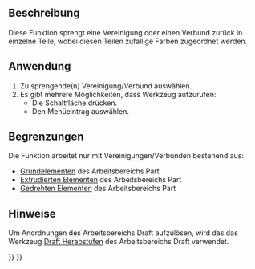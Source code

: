 <languages/>

{{Docnav/de
|[[OpenSCAD_ExpandPlacements/de|ErweiterePlatzierungen]]
|[[OpenSCAD_AddOpenSCADElement/de|HinzufügenOpenSCADElement]]
|[[OpenSCAD_Workbench/de|OpenSCAD Arbeitsbereich]]
|IconL=OpenSCAD_ExpandPlacements.svg
|IconR=OpenSCAD_AddOpenSCADElement.svg
|IconC=Workbench_OpenSCAD.svg
}}

{{GuiCommand/de
|Name=OpenSCAD ExplodeGroup
|Name/de=OpenSCAD GruppeSprengen
|MenuLocation=OpenSCAD → Sprenge Gruppe‏‎
|Workbenches=[[OpenSCAD_Workbench/de|OpenSCAD]]
}}

<span id="Description"></span>
==Beschreibung== 

Diese Funktion sprengt eine Vereinigung oder einen Verbund zurück in einzelne Teile, wobei diesen Teilen zufällige Farben zugeordnet werden.

<span id="Usage"></span>
==Anwendung== 

# Zu sprengende(n) Vereinigung/Verbund auswählen.
# Es gibt mehrere Möglichkeiten, dass Werkzeug aufzurufen:
#* Die Schaltfläche {{Button|[[Image:OpenSCAD_ExplodeGroup.svg|16px]] [[OpenSCAD_ExplodeGroup/de|Gruppe sprengen]]}} drücken.
#* Den Menüeintrag {{MenuCommand|OpenSCAD → [[Image:OpenSCAD_ExplodeGroup.svg|16px]] Gruppe sprengen}} auswählen.

<span id="Limitations"></span>
==Begrenzungen== 

<div class="mw-translate-fuzzy">
Die Funktion arbeitet nur mit Vereinigungen/Verbunden bestehend aus:
* [[Part_Primitives/de|Grundelementen]] des Arbeitsbereichs Part
* [[Part_Extrude/de|Extrudierten Elementen]] des Arbeitsbereichs Part
* [[Part_Revolve/de|Gedrehten Elementen]] des Arbeitsbereichs Part
</div>

<span id="Notes"></span>
==Hinweise== 

<div class="mw-translate-fuzzy">
Um Anordnungen des Arbeitsbereichs Draft aufzulösen, wird das das Werkzeug [[Draft_Downgrade/de|Draft Herabstufen]] des Arbeitsbereichs Draft verwendet.
</div>


{{Docnav/de
|[[OpenSCAD_ExpandPlacements/de|ErweiterePlatzierungen]]
|[[OpenSCAD_AddOpenSCADElement/de|HinzufügenOpenSCADElement]]
|[[OpenSCAD_Workbench/de|OpenSCAD Arbeitsbereich]]
|IconL=OpenSCAD_ExpandPlacements.svg
|IconR=OpenSCAD_AddOpenSCADElement.svg
|IconC=Workbench_OpenSCAD.svg
}}

{{OpenSCAD_Tools_navi{{#translation:}}}}
{{Userdocnavi{{#translation:}}}}